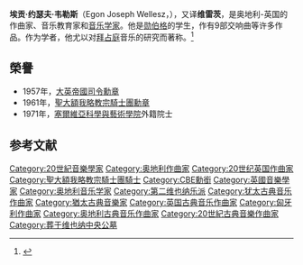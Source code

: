 {{noteTA
|1=zh-cn:阿诺尔德; zh-tw:阿諾; zh-hk:亞諾
|2=zh-cn:勋伯格; zh-tw:荀白克; zh-hk:荀伯克
}}
{{Infobox classical composer
| 姓名     = 埃贡·韦勒斯
| 後綴尊稱 = <small>[[CBE|CBE]]</small>
| 圖像     = Egon Wellesz (1885–1974) 1927 © Georg Fayer (1892–1950).jpg
| 圖像大小 = 
| 圖像說明 = 埃贡·韦勒斯
| 職業     = 作曲家
| 外文名   = 
| 外文     = 
| 國籍     = 
| 出生名   = 
| 出生日期 = {{birth date|1885|10|21|df=y}}
| 出生地點 = [[维也纳|维也纳]]
| 逝世日期 = {{death date and age|1974|11|09|1885|10|21|df=y}}
| 逝世地點 = [[牛津|牛津]]
| 師從     = [[阿诺德·勋伯格|阿诺德·勋伯格]]
}}
'''埃贡·约瑟夫·韦勒斯'''{{CBE}}（Egon Joseph Wellesz，{{bd|1885年|10月21日|1974年|11月9日}}），又译'''维雷茨'''，是奥地利-英国的作曲家、音乐教育家和[[音乐学|音乐学家]]。他是[[阿诺德·勋伯格|勋伯格]]的学生，作有9部交响曲等许多作品。作为学者，他尤以对[[東羅馬帝國|拜占庭]]音乐的研究而著称。<ref>{{Cite book|title=牛津简明音乐词典（第4版）|last=迈克尔·肯尼迪, 乔伊斯·布尔恩 编, 唐其竞等 译|publisher=人民音乐出版社|year=2002|isbn=7-103-02586-X|location=北京|pages=1258}}</ref>

==榮譽==
* 1957年，[[大英帝國司令勳章|大英帝國司令勳章]]
* 1961年，[[聖大額我略教宗騎士團勳章|聖大額我略教宗騎士團勳章]]
* 1971年，[[塞爾維亞科學與藝術學院|塞爾維亞科學與藝術學院]]外籍院士

== 参考文献 ==
{{Reflist}}

{{Authority control}}
{{DEFAULTSORT:Wellesz, Egon}}
[[Category:20世紀音樂學家|Category:20世紀音樂學家]]
[[Category:奥地利作曲家|Category:奥地利作曲家]]
[[Category:20世纪英国作曲家|Category:20世纪英国作曲家]]
[[Category:聖大額我略教宗騎士團騎士|Category:聖大額我略教宗騎士團騎士]]
[[Category:CBE勳銜|Category:CBE勳銜]]
[[Category:英國音樂學家|Category:英國音樂學家]]
[[Category:奥地利音乐学家|Category:奥地利音乐学家]]
[[Category:第二维也纳乐派|Category:第二维也纳乐派]]
[[Category:犹太古典音乐作曲家|Category:犹太古典音乐作曲家]]
[[Category:猶太古典音樂家|Category:猶太古典音樂家]]
[[Category:英国古典音乐作曲家|Category:英国古典音乐作曲家]]
[[Category:匈牙利作曲家|Category:匈牙利作曲家]]
[[Category:奥地利古典音乐作曲家|Category:奥地利古典音乐作曲家]]
[[Category:20世紀古典音樂作曲家|Category:20世紀古典音樂作曲家]]
[[Category:葬于维也纳中央公墓|Category:葬于维也纳中央公墓]]
{{musician-stub}}